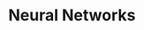 # Neural Networks

<!-- ## Briefly explain how a basic neural network works -->

<!-- At its core, a Neural Network is essentially a network of mathematical equations. It takes one or more input variables, and by going through a network of equations, results in one or more output variables. -->

<!-- In a neural network, there’s an input layer, one or more hidden layers, and an output layer. The input layer consists of one or more feature variables (or input variables or independent variables) denoted as x1, x2, …, xn. The hidden layer consists of one or more hidden nodes or hidden units. A node is simply one of the circles in the diagram above. Similarly, the output variable consists of one or more output units. -->

<!-- Like I said at the beginning, a neural network is nothing more than a network of equations. Each node in a neural network is composed of two functions, a linear function and an activation function. This is where things can get a little confusing, but for now, think of the linear function as some line of best fit. Also, think of the activation function like a light switch, which results in a number between 1 or 0. -->

<!-- ## Activation Functions -->

<!-- An activation function is like a light switch — it determines whether a neuron should be activated or not. -->

<!-- There are several types of activation functions, but the most popular activation function is the Rectified Linear Unit function, also known as the ReLU function.  -->

<!-- ### What is the role of the activation function? -->

<!-- The purpose of the activation function is to introduce non-linearity into the output of a neuron. The activation function decides whether a neuron should be activated or not by calculating weighted sum and further adding bias with it. -->

<!-- ### Why Tanh activation function preferred over sigmoid? -->

<!-- Tanh function is called a shifted version of the sigmoid function. The output of Tanh centers around 0 and sigmoid’s around 0.5. Tanh Convergence is usually faster if the average of each input variable over the training set is close to zero. -->

<!-- When you struggle to quickly find the local or global minimum, in such case Tanh can be helpful in faster convergence. The derivatives of Tanh are larger than Sigmoid that causes faster optimization of the cost function. Tanh and Sigmoid both suffered from vanishing gradient problems. -->


<!-- ### Why is the ReLU activation function is better than the sigmoid activation function? -->

<!-- Sigmoid function bounded between 0 and 1. It is differentiable, non-linear, and produces non-binary activations. But the problem with Sigmoid is the vanishing gradients. -->

<!-- ReLu(Rectified Linear Unit) is like a linearity switch. If you don’t need it, you “switch” it off. If you need it, you “switch” it on. ReLu avoids the problem of vanishing gradient. -->

<!-- ReLu also provides the benefit of sparsity and sigmoids result in dense representations. Sparse representations are more useful than dense representations. -->

<!-- ### What is the use of the leaky ReLU function? -->

<!-- The main problem with ReLU is, it is not differentiable at 0 and may result in exploding gradients. To resolve this problem Leaky ReLu was introduced that is differentiable at 0. It provides small negative values when input is less than 0. -->

<!-- ## What is the “dying ReLU” problem in neural networks? -->

<!-- When ReLu provides output zero for any input(large negative biases). This problem will occur due to a high learning rate and large negative bias. Leaky ReLU is a commonly used method to overcome a dying ReLU problem. It adds a small negative slope to prevent the dying ReLU problem. -->

<!-- ## Why is Rectified Linear Unit a good activation function? -->

<!-- The Rectified Linear Unit, also known as the ReLU function, is known to be a better activation function than the sigmoid function and the tanh function because it performs gradient descent faster. Notice in the image to the left that when x (or z) is very large, the slope is very small, which slows gradient descent significantly. This, however, is not the case for the ReLU function. -->

<!-- ## What is the activation function? Why do we need them? -->

<!-- Activation functions are mathematical functions that transform the output of a neural network on a certain scale. It means it normalizes the output between range 0 and 1 or -1 and 1. Activation functions in neural networks introduce non-linearity. It helps neural networks to handle non-linear relationships. -->

<!-- ## What is backward and forward propagation? -->

<!-- Backpropagation traverses in the reverse direction. It computes the gradient(or delta rule) of parameters(weights and biases) in order to map the output layer to the input layer. The main objective of backpropagation is to minimize the error. This process will repeat until the error is minimized and final parameters will be used for producing the output. -->

<!-- Forward propagation or forward pass computes the intermediate values in order to map the input and output layer. -->

<!-- ## What is backpropagation in neural networks in a pure mathematical sense? -->

<!-- So backpropagation in Computer science is the algorithmic way in which we send the result of some computation back to the parent recursively. -->

<!-- In Machine learning, backpropagation sends feedback to the neural net. -->

<!-- The complete algorithm for this is known as Gradient Descent. The part of Gradient Descent(or similar algorithms) where you infer the error(usually with calculus) and correct it is known as Backpropagation. -->

<!-- So any training step includes calculating the gradient(differentiation in calculus) and then doing backpropagation(integrating the gradient to get back the way the weights should change). -->

<!-- ## Cost Function -->

<!-- A cost function for a neural network is similar to a cost function that you would use for any other machine learning model. It’s a measure of how ‘good” a neural network is in regards to the values that it predicts compared to the actual values. The cost function is inversely proportional to the quality of a model — the better the model, the lower the cost function and vice versa. -->

<!-- The purpose of a cost function is so that you have value to optimize. By minimizing the cost function of a neural network, you’ll achieve the optimal weights and parameters of the model, thereby maximizing the performance of it. -->
<!-- There are several commonly used cost functions, including the quadratic cost, cross-entropy cost, exponential cost, Hellinger distance, Kullback-Leibler divergence, etc. -->

<!-- The main objective of the neural network is to find the optimal set of weights and biases by minimizing the cost function. Cost function or loss function is a measure used to measure the performance of the neural network on test data set. It measures the ability to estimate the relationship between X and y. An example of cost functions is the mean square error. -->

<!-- ## Backpropagation -->

<!-- Backpropagation is an algorithm that closely ties with the cost function. Specifically, it is an algorithm that is used to compute the gradient of the cost function. It has adopted a lot of popularity and use due to its speed & efficiency compared to other approaches. -->

<!-- Its name stems from the fact that the calculation of the gradient starts with the gradient of the final layer of weights and moves backwards to the gradient of the first layer of weights. Consequently, the error at layer k is dependent on the next layer k+1. -->

<!-- Generally, backpropagation works as follows: -->

<!-- - Calculates the forward phase for each input-output pair -->
<!-- - Calculates the backward phase for each pair -->
<!-- - Combine the individual gradients -->
<!-- - Update the weights based on the learning rate and the total gradient -->

<!-- ## Difference between convex and non-convex cost function; what does it mean when a cost function is non-convex? -->

<!-- A convex function is one where a line drawn between any two points on the graph lies on or above the graph. It has one minimum. -->

<!-- A non-convex function is one where a line drawn between any two points on the graph may intersect other points on the graph. It characterized as “wavy”. -->

<!-- When a cost function is non-convex, it means that there’s a likelihood that the function may find local minima instead of the global minimum, which is typically undesired in machine learning models from an optimization perspective. -->

<!-- ## Convolutional Neural Networks -->

<!-- ### What is CNN? How does CNN work? -->

<!-- CNN is Feedforward neural network. CNN filters the raw image detail patterns and classifies them using a traditional neural network. Convolution focuses on small patches in the image and represents a weighted sum of image pixel values. It offers applications in Image recognition and object detection. It works in the following steps: -->

<!-- - Convolution Operation -->

<!-- - ReLu layer -->

<!-- - Pooling- Max and Min Pool -->

<!-- - Flattening -->

<!-- - Full connection -->

<!-- A Convolutional Neural Network (CNN) is a type of neural network that takes an input (usually an image), assigns importance to different features of the image, and outputs a prediction. What makes CNNs better than feedforward neural networks is that it better captures the spatial (pixel) dependencies throughout the image, meaning it can understand the composition of an image better. -->

<!-- For those who are interested, CNNs use a mathematical operation called convolution. Wikipedia defines convolution as a mathematical operation on two functions that produces a third function expressing how the shape of one is modified by the other. Thus, CNN's use convolution instead of general matrix multiplication in at least one of their layers. -->

<!-- **TLDR**: CNNs are a type of neural network that is mainly used for image classification. -->

<!-- ### What are Convolution layers? -->

<!-- The convolution layer is inspired by the visual cortex. It converts the image into layers, transforms into small images, and extracts features from images. It will sum up the results into a single output pixel. It captures the relationship between pixels and detects edge, blur, and sharpen features. -->


<!-- ## Recurrent Neural Networks -->

<!-- A Recurrent Neural Network (RNNs) is another type of neural network that works exceptionally well with sequential data due to its ability to ingest inputs of varying sizes. RNNs consider both the current input as well as previous inputs it was given, which means that the same input can technically produce a different output based on the previous inputs given. -->

<!-- Technically speaking, RNNs are a type of neural network where connections between the nodes form a digraph along a temporal sequence, allowing them to use their internal memory to process variable-length sequences of inputs. -->

<!-- **TLDR**: RNNs are a type of neural network that is mainly used for sequential or time-series data. -->

<!-- Recurrent neural networks, also known as RNNs, are a class of neural networks that allow previous outputs to be used as inputs while having hidden states. -->

<!-- They are commonly used to recognize the pattern of sequences in data, including time-series data, stock market data, etc. -->

<!-- ## Long Short-Term Memory Networks -->

<!-- Long Short-Term Memory (LSTM) networks are a type of Recurrent Neural Networks that addresses one of the shortfalls of regular RNNs: RNNs have short-term memory. -->
<!-- Specifically, if a sequence is too long, i.e. if there is a lag greater than 5–10 steps, RNNs tend to dismiss information that was provided in the earlier steps. For example, if we fed a paragraph into an RNN, it may overlook information provided at the beginning of the paragraph. -->

<!-- Thus LSTMs were created to resolve this issue. -->

<!-- ## Weight Initialization -->

<!-- The point of weight initialization is to make sure that a neural network doesn’t converge to a trivial solution. -->
<!-- If the weights are all initialized to the same value(eg. equal to zero) then each unit will get exactly the same signal and every layer would behave as if it were a single cell. -->

<!-- Therefore, you want to randomly initialize the weights near zero, but not equal to zero. This is an expectation of the stochastic optimization algorithm that’s used to train the model. -->

<!-- ### How are weights initialized in a Network? -->

<!-- The weights of a neural network MUST be initialized randomly because this is an expectation of stochastic gradient descent. -->

<!-- If you initialized all weights to the same value (i.e. zero or one), then each hidden unit will get exactly the same signal. For example, if all weights are initialized to 0, all hidden units will get zero signal. -->

<!-- ## Batch vs. Stochastic Gradient Descent -->

<!-- Batch gradient descent and stochastic gradient descent are two different methods used to compute the gradient. -->

<!-- Batch gradient descent simply computes the gradient using the whole dataset. It is much slower especially with larger datasets but is better for convex or smooth error manifolds. -->
<!-- With stochastic gradient descent, the gradient is computed using a single training sample at a time. Because of this, it is computationally faster and less expensive. Consequently, however, when a global optimum is reached, it tends to bounce around — this results in a good solution but not an optimal solution. -->

<!-- ## Hyper-parameters -->

<!-- Hyper-parameters are the variables that regulate the network structure and the variables which govern how the network is trained. Common hyper-parameters include the following: -->
<!-- - Model architecture parameters such as the number of layers, number of hidden units, etc. -->

<!-- - The learning rate (alpha) -->

<!-- - Network weight initialization -->

<!-- - Number of epochs (defined as one cycle through the whole training dataset) -->

<!-- - Batch size -->

<!-- - and more. -->

<!-- ## Learning Rate -->

<!-- The learning rate is a hyper-parameter used in neural networks that control how much to adjust the model in response to the estimated error each time the model weights are updated. -->

<!-- If the learning rate is too low, your model will train very slowly as minimal updates are made to the weights through each iteration. Thus, it would take many updates before reaching the minimum point. -->

<!-- If the learning rate is set too high, this causes undesirable divergent behavior to the loss function due to drastic updates in weights, and it may fail to converge. -->

<!-- ## What is Deep Learning? -->

<!-- Deep Learning is a subdomain of Machine Learning. In deep learning, a large number of layers in the architecture. These successive layers learn more complex patterns in the data. Deep Learning offers various applications in text, voice, image, and video data. -->

<!-- ## What is Gradient Descent? How does it work? -->

<!-- It is a first-order iterative optimization technique for finding the minimum of a function. It is an efficient optimization technique to find a local or global minimum. -->
<!-- In gradient descent, gradient and step are taken at each point. It takes the current value of parameters and updates it with the help of gradient and step width. the gradient is recomputed again and steps decremented in each iteration. This process continues until the convergence achieved. -->

<!-- Types of Gradient Descent -->

<!-- - Full batch gradient descent uses a full dataset. -->

<!-- - Stochastic gradient descent uses a sample of the dataset. -->


<!-- ### Stochastic Gradient Descent -->

<!-- Stochastic Gradient Descent builds on top of Gradient Descent where it can work with complicated Cost Functions. -->

<!-- ### Gradient Descent Stuck in Local Minima and Misses True Minima.  -->

<!-- The Gradient Descent works well only in case of convex cost functions with one minimum only. However, in the case of complicated Cost Functions, the Gradient Descent can easily get stuck in local minima which ruins your Neural Network learning. -->

<!-- ### Stochastic vs. Gradient Descent -->

<!-- To understand how Stochastic is different from Gradient Descent let’s take an example. We will assume you have labeled data as rows and you’re inputting them into your Neural Network for training. -->

<!-- ## What is the difference between model parameters and hyperparameters? -->

<!-- Model parameters are internal and can be estimated from data. Model hyperparameters are external to the model and can not be estimated from data. -->

<!-- ## What do you mean by Dropout and Batch Normalization? -->

<!-- Dropout is a technique for normalization. It drops out or deactivates some neurons from the neural network to remove the problem of overfitting. In other words, it introduces the noise in the neural network so that model is capable to generalize the model. -->

<!-- Normalization is used to reduce the algorithm time that spends on the oscillation on different values. It brings all the features on the same input scale. -->

<!-- Batch Normalization is also normalizing the values but at hidden states on small batches of data. The research has shown that removing Dropout with Batch Normalization improves the learning rate without loss in generalization. -->

<!-- ## What is vanishing gradient descent? -->

<!-- RNN follows the chain rule in its backpropagation. When one of the gradients approaches zero then all the gradient will move towards zero. This small value is not sufficient for training the model. Here, a small gradient means that weights and biases of the neural network will not be updated effectively. -->

<!-- Also, at hidden layers activation functions such as sigmoid function and Tanh causes small derivatives that decrease the gradient. -->

<!-- The solution to Vanishing Gradient Descent -->

<!-- - Use a different activation function such as ReLu(Rectified Linear Unit). -->

<!-- - Batch normalization can also solve this problem by simply normalizing the input space. -->

<!-- - Weight initialization -->

<!-- - LSTM -->

<!-- ## What is exploding gradient descent? -->

<!-- Exploding gradient is just an opposite situation of vanishing gradient. A too-large value of RNN causes powerful training. We can overcome this problem by using Truncated Backpropagation, penalties, Gradient Clipping. -->

<!-- Gradient is the direction and magnitude calculated during training of a neural network that is used to update the network weights in the right direction and by the right amount. -->

<!-- “Exploding gradients are a problem where large error gradients accumulate and result in very large updates to neural network model weights during training.” At an extreme, the values of weights can become so large as to overflow and result in NaN values. -->

<!-- This has the effect of your model being unstable and unable to learn from your training data.  -->

<!-- ## What is LSTM and BiLSTM? -->

<!-- LSTM is a special type of RNN. It also uses a chain-like structure but it has the capability to learn and remember long-term sequences. LSTM handles the issue of vanishing gradient. It keeps gradient step enough and therefore the short training and the high accuracy. It uses gated cells to write, read, erase the value. It has three gates: input, forget, and output gate. -->

<!-- BiLSTM learns sequential long terms in both directions. It captures the information from both the previous and next states. Finally, it merges the results of two states and produces output. It memorizes information about a sentence from both directions. -->

<!-- ## Explain gates used in LSTM with their functions. -->

<!-- LSTM has three gates: input, forget, and output gate. The input gate is used to add the information to the network, forget used to discard the information, and the output gate decides which information pass to the hidden and output layer. -->

<!-- ## What is the difference between LSTM and GRU? -->

<!-- GRU is also a type of RNN. It is slightly different from LSTM. The main difference between LSTM and GRU Gates is the number of gates. -->

<!-- - LSTM uses three gates(input, forget, and output gate) while GRU uses two gates(reset and update). -->

<!-- - In GRU, the update gate is similar to the input and forget gate of LSTM and the reset gate is another gate used to decide how much past information to forget. -->

<!-- - GRU is faster compared to LSTM. -->

<!-- - GRU needs fewer data to generalize. -->

<!-- ## What is padding? -->

<!-- Sometimes filter unable to fit the input image perfectly. We have two strategies for padding: Zero padding and valid padding. Zero paddings add zero so that the image filter fits the image. Valid padding drops the part of the image. (Drop the part of the image) -->

<!-- ## What are pooling and Flattening? -->
<!-- Pooling is used to reduce the spatial size and selects the important pixel values as features. It is also known as Downsampling. It also makes faster computation by reducing its dimension. Pooling summarizes the sub-region and captures rotational and positional invariant features. -->

<!-- **Pooling**: There are several pooling operations but the most common is max pooling. It teaches the network spatial variance, in simple words the ability to recognize the image features even if the image is upside down, tilted, the image is taken from far or close, etc. The output of this operation is a pooled feature map. -->

<!-- **Flattening**: The purpose of this operation is to be able to input the pooled feature map into the neural network. -->
<!-- The below image shows the entire CNN operation. -->


<!-- ## What is Epoch, Batch, and Iteration in Deep Learning? -->

<!-- - Epoch is a one-pass to the entire dataset. Here, one pass = one forward pass + one backward pass -->

<!-- - Batch size is the number of training examples in one forward/backward pass. The larger batch size requires more memory space. -->

<!-- - Iteration is the number of passes. If each pass using batch size then the number of times a batch of data passed through the algorithm. -->

<!-- - For example, if you have 1000 training examples, and your batch size is 200, then it will take 5 iterations to complete 1 epoch. -->

<!-- ## What is an Auto-encoder? -->

<!-- Autoencoders are unsupervised deep learning techniques that reduce the dimension of data to encode. Autoencoders encoded the data on one side and decoded it on another side. After encoding, it transforms data into a reduced representation called code or embedding(also known as latent-space representation). This embedding then transformed into the output. Autoencoders can do dimensionality reduction and improve the performance of the algorithm. -->

<!-- ## What do you understand by Boltzmann Machine and Restricted Boltzmann Machines? -->

<!-- Boltzmann machines are stochastic(non-deterministic models) and generative neural networks. It has the capability to discover interesting features that represent complex patterns in the data. Boltzmann Machine uses many layers for feature detectors that make it a slower network. Restricted Boltzmann Machines (RBMs) have a single layer of feature detectors that makes them faster compared to Boltzmann Machine. -->

<!-- RBM is a neural network model are also known as Energy-Based Models. RBM offers various applications in recommender systems, classification, regression, topic modeling, and dimensionality reduction. -->

<!-- ## Explain Generative Adversarial Network. -->

<!-- GAN (Generative Adversarial Network) is unsupervised deep learning that trains two networks at the same time. It has two components: Generator and Discriminator. The generator generates the images close to the real image and the discriminator determines the difference between fake and real images. GAN is able to produce new content. -->

<!-- ## What is Adam? What’s the main difference between Adam and SGD?  -->

<!-- Adam (Adaptive Moment Estimation) is a optimization technique for training neural networks. on an average, it is the best optimizer .It works with momentums of first and second order. The intuition behind the Adam is that we don’t want to roll so fast just because we can jump over the minimum, we want to decrease the velocity a little bit for a careful search. -->
<!-- Adam tends to converge faster, while SGD often converges to more optimal solutions. SGD's high variance disadvantages gets rectified by Adam (as advantage for Adam). -->

<!-- ## When would you use Adam and when SGD?  -->

<!-- Adam tends to converge faster, while SGD often converges to more optimal solutions. -->

<!-- ## Neural Network: How Do They Learn -->

<!-- The learning happens by passing labeled data all the way from the input layers to the output layers then all the way back. Since the data is labeled the Neural network knows what's the expected output and compares it to the actual output of the Neural Network. -->

<!-- In the first Epoch, the labeled data is entered at the input layer and propagated to the output layer where your Neural Network will calculate an output. The difference between the actual output of your Neural Network vs. the expected output is called the Cost Function. The goal of your Neural Network is to decrease this Cost Function as much as possible. So, your Neural Network will Back-Propagate from the output layer all the way to the input layer and update the weights of the Neurons accordingly in an attempt to minimize this Cost Function. -->

<!-- The act of sending the data from the input layer to the output layer then all the way back is called an Epoch. In each epoch, the Neural Network updates the weights of the Neurons which is also known as Learning. After multiple Epochs and weight updates, the loss function (the difference between Neural Network output vs. Actual output) should reach a minimum. -->

<!-- ## Neural Network during Learning Phase -->

<!-- Upon learning, the Neurons will have different weights and those weights will dictate future outputs. For example in our earlier car vs. bus classification scenario a Neuron could be looking at the number of windows to decide if the object is a car or bus, obviously, this Neuron will have higher weight than a Neuron looking at the color of the object to determine if it’s a car or a bus. This is an oversimplification of the Neurons function but I want you to get the idea of Neuron weights according to importance. -->

<!-- ## Gradient Descent -->

<!-- Gradient Descent is a method to minimize the Cost Function in order to update the Neurons weights. This method tells your Neural Network how to calculate the Cost Function in a fast efficient manner to minimize the difference between the actual and expected outputs. -->

<!-- The easiest to understand and most common example is comparing your Cost Function to a ball trying to find the lowest point by updating its slope. -->

<!-- Gradient (Batch) Descent when your Neural Network goes through the data one row at a time and calculate the actual output for each row. Then after finishing all rows in your dataset, the Neural Network compares the cumulative total output of all rows to the expected output and backpropagates to update the weights. This means the Neural Network updates the weights once after working through the entire dataset as one big batch, That’s a big timely Epoch. The Neural Network will do this several times to train the network. -->

<!-- Stochastic Gradient Descent when your Neural Network goes through the data one row at a time and calculate the actual output for each row. Right away the Neural Network compares the actual output of the first row to the expected output and backpropagates to update the weights, that completes an Epoch. Then the same happens for the second row, comparing outputs and backpropagating to update weights. All the way to the last row, so multiple Epochs and multiple weight updating happen to go through the entire dataset rather than treating it as one big batch like in the case of Gradient Descent. This helps to avoid local minimums and it’s faster than Gradient Descent cause it doesn't need to load all data in memory and run through them at once rather it loads one row at a time and updates weights. -->

<!-- There is the best of both worlds method that’s called mini-batch Gradient Descent which is basically combining both. You decide how many rows to run and update at once. So instead of running the whole dataset as one batch or instead of running one row at a time, you have the flexibility to choose any number of rows to run. -->

<!-- ## Back-Propagation -->

<!-- By now you should know what back-propagation is if you don’t then it’s simply adjusting the weights of all the Neurons in your Neural Network after calculating the Cost Function. Back-Propagation is how your Neural Network learns and its the result of calculating the Cost Function. The important concept to know is that Back-Propagation updates all the weights of all the Neurons simultaneously. -->

<!-- For training purposes, in the beginning, the weights of the Neurons are randomly initialized with small numbers then through learning and back-propagation the weights start to get updated with meaningful values. -->


<!-- ## Softmax Function -->

<!-- This is mainly used in classification problems for multi-class predictions. It is typically in the output layer of the Neural Network. -->

<!-- You could apply different activation functions for hidden layers and output layers. In this diagram, ReLU is applied for hidden layers while Sigmoid is applied for the output layer. This is common to predict the probability of something. -->

<!-- ## What happens if the learning rate is set too high or too low? -->

<!-- If the learning rate is too low, your model will train very slowly as minimal updates are made to the weights through each iteration. Thus, it would take many updates before reaching the minimum point. -->

<!-- If the learning rate is set too high, this causes undesirable divergent behavior to the loss function due to drastic updates in weights, and it may fail to converge. -->

